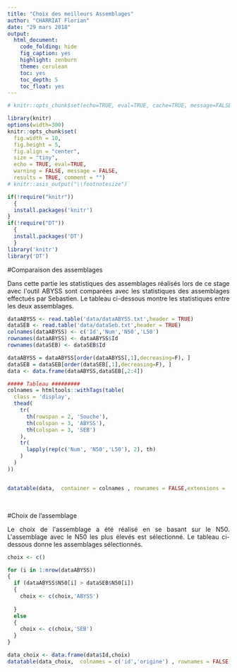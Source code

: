 ```yaml
---
title: "Choix des meilleurs Assemblages"
author: "CHARRIAT Florian"
date: "29 mars 2018"
output:
  html_document:
    code_folding: hide
    fig_caption: yes
    highlight: zenburn
    theme: cerulean
    toc: yes
    toc_depth: 5
    toc_float: yes
---
```


```r
# knitr::opts_chunk$set(echo=TRUE, eval=TRUE, cache=TRUE, message=FALSE, warning=FALSE, comment="")

library(knitr)
options(width=300)
knitr::opts_chunk$set(
  fig.width = 10, 
  fig.height = 5, 
  fig.align = "center", 
  size = "tiny", 
  echo = TRUE, eval=TRUE, 
  warning = FALSE, message = FALSE, 
  results = TRUE, comment = "")
# knitr::asis_output("\\footnotesize")

```

```r
if(!require("knitr"))
  {
  install.packages('knitr')
}
if(!require("DT"))
  {
  install.packages('DT')
  }
library('knitr')
library('DT')
```

#Comparaison des assemblages

<p style="text-align:justify";>Dans cette partie les statistiques des assemblages réalisés lors de ce stage avec l'outil ABYSS sont comparées avec les statistiques des assemblages effectués par Sebastien. Le tableau ci-dessous montre les statistiques entre les deux assemblages.</p>

```r
dataABYSS <- read.table('data/dataABYSS.txt',header = TRUE)
dataSEB <- read.table('data/dataSeb.txt',header = TRUE)
colnames(dataABYSS) <- c('Id','Num','N50','L50')
rownames(dataABYSS) <- dataABYSS$Id
rownames(dataSEB) <- dataSEB$Id

dataABYSS = dataABYSS[order(dataABYSS[,1],decreasing=F), ]
dataSEB = dataSEB[order(dataSEB[,1],decreasing=F), ]
data <- data.frame(dataABYSS,dataSEB[,2:4])

##### Tableau #########
colnames = htmltools::withTags(table(
  class = 'display',
  thead(
    tr(
      th(rowspan = 2, 'Souche'),
      th(colspan = 3, 'ABYSS'),
      th(colspan = 3, 'SEB')
    ),
    tr(
      lapply(rep(c('Num', 'N50','L50'), 2), th)
    )
  )
))


datatable(data,  container = colnames , rownames = FALSE,extensions = 'Buttons', options = list(dom = 'Blfrtip',buttons = c('copy', 'csv', 'excel', 'pdf', 'print')))
```

&nbsp;

#Choix de l'assemblage

<p style="text-align:justify";>Le choix de l'assemblage a été réalisé en se basant sur le N50. L'assemblage avec le N50 les plus élevés est sélectionné. Le tableau ci-dessous donne les assemblages sélectionnés.</p>

```r
choix <- c()

for (i in 1:nrow(dataABYSS))
{
  if (dataABYSS$N50[i] > dataSEB$N50[i])
  {
    choix <- c(choix,'ABYSS')
    
  }
  else 
  {
    choix <- c(choix,'SEB')
  }
}

data_choix <- data.frame(data$Id,choix)
datatable(data_choix,  colnames = c('id','origine') , rownames = FALSE,extensions = 'Buttons', options = list(dom = 'Blfrtip',buttons = c('copy', 'csv', 'excel', 'pdf', 'print')))
```


